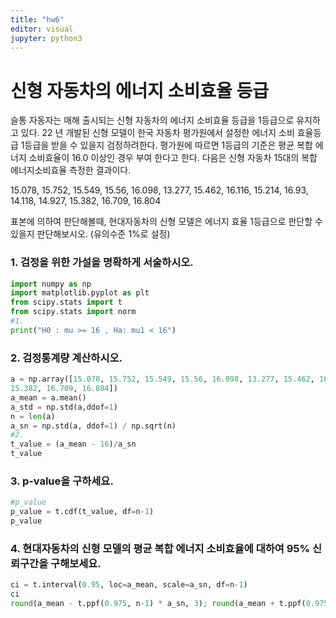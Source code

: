 ```yaml
---
title: "hw6"
editor: visual
jupyter: python3
---
```


# 신형 자동차의 에너지 소비효율 등급

슬통 자동자는 매해 출시되는 신형 자동차의 에너지 소비효율 등급을 1등급으로 유지하고 있다. 22 년 개발된 신형 모델이 한국 자동차 평가원에서 설정한 에너지 소비 효율등급 1등급을 받을 수 있을지 검정하려한다. 평가원에 따르면 1등급의 기준은 평균 복합 에너지 소비효율이 16.0 이상인 경우 부여 한다고 한다. 다음은 신형 자동차 15대의 복합 에너지소비효율 측정한 결과이다.

15.078, 15.752, 15.549, 15.56, 16.098, 13.277, 15.462, 16.116, 15.214, 16.93, 14.118, 14.927, 15.382, 16.709, 16.804

표본에 의하여 판단해볼때, 현대자동차의 신형 모델은 에너지 효율 1등급으로 판단할 수 있을지 판단해보시오. (유의수준 1%로 설정)

### 1. 검정을 위한 가설을 명확하게 서술하시오.

```python
import numpy as np
import matplotlib.pyplot as plt    
from scipy.stats import t
from scipy.stats import norm
#1.
print("H0 : mu >= 16 , Ha: mu1 < 16")
```

### 2. 검정통계량 계산하시오.

```python
a = np.array([15.078, 15.752, 15.549, 15.56, 16.098, 13.277, 15.462, 16.116, 15.214, 16.93, 14.118, 14.927,
15.382, 16.709, 16.804])
a_mean = a.mean()
a_std = np.std(a,ddof=1)
n = len(a)
a_sn = np.std(a, ddof=1) / np.sqrt(n)
#2. 
t_value = (a_mean - 16)/a_sn
t_value
```

### 3. p‑value을 구하세요.

```python

#p_value
p_value = t.cdf(t_value, df=n-1)
p_value
```

### 4. 현대자동차의 신형 모델의 평균 복합 에너지 소비효율에 대하여 95% 신뢰구간을 구해보세요.

```python

ci = t.interval(0.95, loc=a_mean, scale=a_sn, df=n-1)
ci
round(a_mean - t.ppf(0.975, n-1) * a_sn, 3); round(a_mean + t.ppf(0.975, n-1) * a_sn, 3)
```
